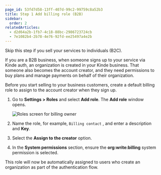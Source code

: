 ```yaml
---
page_id: 53fd7d58-13ff-407d-99c2-99759c8a52b3
title: Step 1 Add billing role (B2B)
sidebar:
  order: 2
relatedArticles:
  - d2d64a2b-1fb7-4c18-88bc-2986723724cb
  - 7e1082b4-2b78-4e76-92fd-ee25497a4e2b
---
```


Skip this step if you sell your services to individuals (B2C).

If you are a B2B business, when someone signs up to your service via Kinde auth, an organization is created in your Kinde business. That someone also becomes the account creator, and they need permissions to buy plans and manage payments on behalf of their organization. 

Before you start selling to your business customers, create a default billing role to assign to the account creator when they sign up.

1. Go to **Settings > Roles** and select **Add role**. The **Add role** window opens.
    
    ![Roles screen for billing owner](https://imagedelivery.net/skPPZTHzSlcslvHjesZQcQ/96415552-a11b-4be3-e644-d9eaa2af6700/public)
    
2. Name the role, for example, `Billing contact` , and enter a description and **Key**.
3. Select the **Assign to the creator** option.
4. In the **System permissions** section, ensure the **org:write:billing** system permission is selected.
    
This role will now be automatically assigned to users who create an organization as part of the authentication flow.
